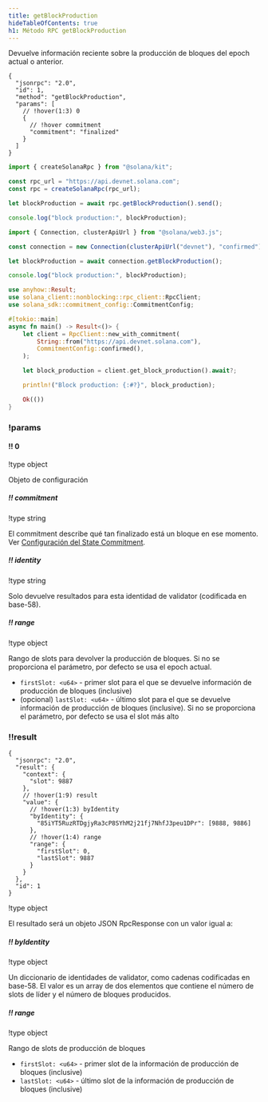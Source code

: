```yaml
---
title: getBlockProduction
hideTableOfContents: true
h1: Método RPC getBlockProduction
---
```


Devuelve información reciente sobre la producción de bloques del epoch actual o
anterior.

<APIMethod>

```jsonc !!request curl
{
  "jsonrpc": "2.0",
  "id": 1,
  "method": "getBlockProduction",
  "params": [
    // !hover(1:3) 0
    {
      // !hover commitment
      "commitment": "finalized"
    }
  ]
}
```

```ts !!request title="Kit"
import { createSolanaRpc } from "@solana/kit";

const rpc_url = "https://api.devnet.solana.com";
const rpc = createSolanaRpc(rpc_url);

let blockProduction = await rpc.getBlockProduction().send();

console.log("block production:", blockProduction);
```

```ts !!request title="web3.js"
import { Connection, clusterApiUrl } from "@solana/web3.js";

const connection = new Connection(clusterApiUrl("devnet"), "confirmed");

let blockProduction = await connection.getBlockProduction();

console.log("block production:", blockProduction);
```

```rs !!request title="Rust"
use anyhow::Result;
use solana_client::nonblocking::rpc_client::RpcClient;
use solana_sdk::commitment_config::CommitmentConfig;

#[tokio::main]
async fn main() -> Result<()> {
    let client = RpcClient::new_with_commitment(
        String::from("https://api.devnet.solana.com"),
        CommitmentConfig::confirmed(),
    );

    let block_production = client.get_block_production().await?;

    println!("Block production: {:#?}", block_production);

    Ok(())
}
```

### !params

#### !! 0

!type object

Objeto de configuración

##### !! commitment

!type string

El commitment describe qué tan finalizado está un bloque en ese momento. Ver
[Configuración del State Commitment](/docs/rpc#configuring-state-commitment).

##### !! identity

!type string

Solo devuelve resultados para esta identidad de validator (codificada en
base-58).

##### !! range

!type object

Rango de slots para devolver la producción de bloques. Si no se proporciona el
parámetro, por defecto se usa el epoch actual.

- `firstSlot: <u64>` - primer slot para el que se devuelve información de
  producción de bloques (inclusive)
- (opcional) `lastSlot: <u64>` - último slot para el que se devuelve información
  de producción de bloques (inclusive). Si no se proporciona el parámetro, por
  defecto se usa el slot más alto

### !!result

```jsonc !response
{
  "jsonrpc": "2.0",
  "result": {
    "context": {
      "slot": 9887
    },
    // !hover(1:9) result
    "value": {
      // !hover(1:3) byIdentity
      "byIdentity": {
        "85iYT5RuzRTDgjyRa3cP8SYhM2j21fj7NhfJ3peu1DPr": [9888, 9886]
      },
      // !hover(1:4) range
      "range": {
        "firstSlot": 0,
        "lastSlot": 9887
      }
    }
  },
  "id": 1
}
```

!type object

El resultado será un objeto JSON RpcResponse con un valor igual a:

##### !! byIdentity

!type object

Un diccionario de identidades de validator, como cadenas codificadas en base-58.
El valor es un array de dos elementos que contiene el número de slots de líder y
el número de bloques producidos.

##### !! range

!type object

Rango de slots de producción de bloques

- `firstSlot: <u64>` - primer slot de la información de producción de bloques
  (inclusive)
- `lastSlot: <u64>` - último slot de la información de producción de bloques
  (inclusive)

</APIMethod>
